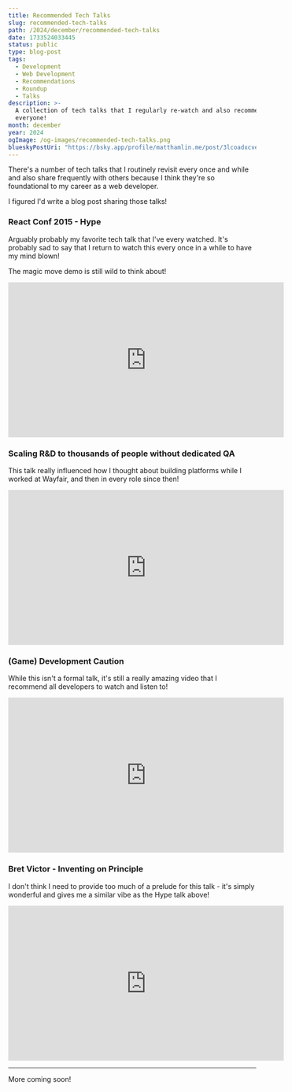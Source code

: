 ```yaml
---
title: Recommended Tech Talks
slug: recommended-tech-talks
path: /2024/december/recommended-tech-talks
date: 1733524033445
status: public
type: blog-post
tags:
  - Development
  - Web Development
  - Recommendations
  - Roundup
  - Talks
description: >-
  A collection of tech talks that I regularly re-watch and also recommend to
  everyone!
month: december
year: 2024
ogImage: /og-images/recommended-tech-talks.png
blueskyPostUri: "https://bsky.app/profile/matthamlin.me/post/3lcoadxcvek2t"
---
```



There's a number of tech talks that I routinely revisit every once and while and also share frequently with others because I think they're so foundational to my career as a web developer. 

I figured I'd write a blog post sharing those talks!

### React Conf 2015 - Hype

Arguably probably my favorite tech talk that I've every watched. It's probably sad to say that I return to watch this every once in a while to have my mind blown!

The magic move demo is still wild to think about!

<iframe width="560" height="315" src="https://www.youtube.com/embed/z5e7kWSHWTg?si=ZCBLY3nogYHx-OJZ" title="YouTube video player" frameBorder="0" allow="accelerometer; autoplay; clipboard-write; encrypted-media; gyroscope; picture-in-picture; web-share" referrerPolicy="strict-origin-when-cross-origin" allowFullScreen></iframe>

### Scaling R&D to thousands of people without dedicated QA

This talk really influenced how I thought about building platforms while I worked at Wayfair, and then in every role since then!

<iframe width="560" height="315" src="https://www.youtube.com/embed/O3JpS_kvP0g?si=wCdxjr5UpaQTTGoh" title="YouTube video player" frameBorder="0" allow="accelerometer; autoplay; clipboard-write; encrypted-media; gyroscope; picture-in-picture; web-share" referrerPolicy="strict-origin-when-cross-origin" allowFullScreen></iframe>

### (Game) Development Caution

While this isn't a formal talk, it's still a really amazing video that I recommend all developers to watch and listen to!

<iframe width="560" height="315" src="https://www.youtube.com/embed/LMVQ30c7TcA?si=D6CJtar_sqdMUDij" title="YouTube video player" frameBorder="0" allow="accelerometer; autoplay; clipboard-write; encrypted-media; gyroscope; picture-in-picture; web-share" referrerPolicy="strict-origin-when-cross-origin" allowFullScreen></iframe>

### Bret Victor - Inventing on Principle

I don't think I need to provide too much of a prelude for this talk - it's simply wonderful and gives me a similar vibe as the Hype talk above!

<iframe width="560" height="315" src="https://www.youtube.com/embed/PUv66718DII?si=pvMxDtzXViq-q0IW" title="YouTube video player" frameBorder="0" allow="accelerometer; autoplay; clipboard-write; encrypted-media; gyroscope; picture-in-picture; web-share" referrerPolicy="strict-origin-when-cross-origin" allowFullScreen></iframe>

---

More coming soon!
